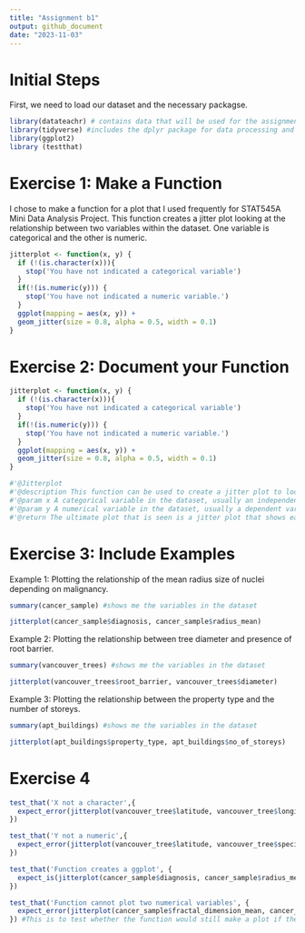 ```yaml
---
title: "Assignment b1"
output: github_document
date: "2023-11-03"
---
```

# Initial Steps 

First, we need to load our dataset and the necessary packagse.
```r
library(datateachr) # contains data that will be used for the assignment
library(tidyverse) #includes the dplyr package for data processing and handling
library(ggplot2)
library (testthat)

```


# Exercise 1: Make a Function

I chose to make a function for a plot that I used frequently for STAT545A Mini Data Analysis Project. This function creates a jitter plot looking at the relationship between two variables within the dataset. One variable is categorical and the other is numeric.
```r
jitterplot <- function(x, y) {
  if (!(is.character(x))){
    stop('You have not indicated a categorical variable')
  }
  if(!(is.numeric(y))) {
    stop('You have not indicated a numeric variable.')
  }
  ggplot(mapping = aes(x, y)) + 
  geom_jitter(size = 0.8, alpha = 0.5, width = 0.1) 
}

```

# Exercise 2: Document your Function


```r
jitterplot <- function(x, y) {
  if (!(is.character(x))){
    stop('You have not indicated a categorical variable')
  }
  if(!(is.numeric(y))) {
    stop('You have not indicated a numeric variable.')
  }
  ggplot(mapping = aes(x, y)) + 
  geom_jitter(size = 0.8, alpha = 0.5, width = 0.1) 
}

#'@Jitterplot 
#'@description This function can be used to create a jitter plot to look at the relationship between two variables, one categorical and one numeric. The data points are of size 0.8 with alpha transparency and a set width of 0.1 so the points don't jitter too far away from one another.
#'@param x A categorical variable in the dataset, usually an independent variable.
#'@param y A numerical variable in the dataset, usually a dependent variable.
#'@return The ultimate plot that is seen is a jitter plot that shows each datapoint, using a categorical variable on the x axis and a numerical one on the y axis. This plot also allows the visualization of the mean of the numerical variable plotted.
```
# Exercise 3: Include Examples

Example 1: Plotting the relationship of the mean radius size of nuclei depending on malignancy.

```r
summary(cancer_sample) #shows me the variables in the dataset
```

```r
jitterplot(cancer_sample$diagnosis, cancer_sample$radius_mean)
```
Example 2: Plotting the relationship between tree diameter and presence of root barrier.
```r
summary(vancouver_trees) #shows me the variables in the dataset
```
```r
jitterplot(vancouver_trees$root_barrier, vancouver_trees$diameter)
```
Example 3: Plotting the relationship between the property type and the number of storeys.

```r
summary(apt_buildings) #shows me the variables in the dataset
```
```r
jitterplot(apt_buildings$property_type, apt_buildings$no_of_storeys)
```

# Exercise 4

```r
test_that('X not a character',{
  expect_error(jitterplot(vancouver_tree$latitude, vancouver_tree$longitude))
})

```

```r
test_that('Y not a numeric',{
  expect_error(jitterplot(vancouver_tree$latitude, vancouver_tree$species_name))
})

```
```r
test_that('Function creates a ggplot', {
  expect_is(jitterplot(cancer_sample$diagnosis, cancer_sample$radius_mean), "ggplot")
})

```
```r
test_that('Function cannot plot two numerical variables', {
  expect_error(jitterplot(cancer_sample$fractal_dimension_mean, cancer_sample$radius_mean))
}) #This is to test whether the function would still make a plot if there were two numerical variables.

```


